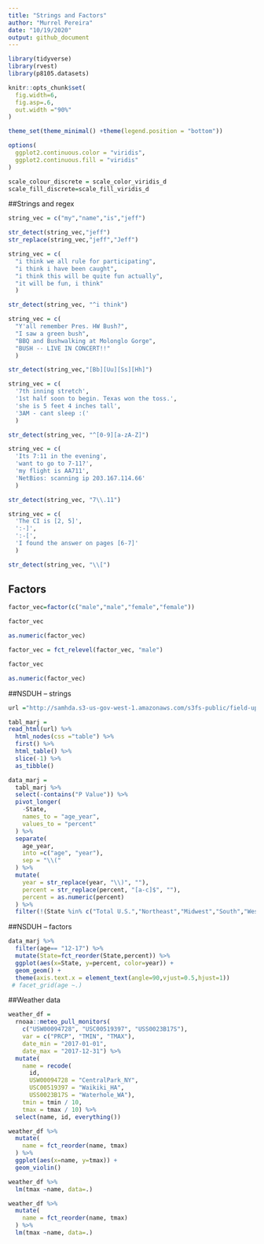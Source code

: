 ```yaml
---
title: "Strings and Factors"
author: "Murrel Pereira"
date: "10/19/2020"
output: github_document
---
```


```r
library(tidyverse)
library(rvest)
library(p8105.datasets)

knitr::opts_chunk$set(
  fig.width=6,
  fig.asp=.6,
  out.width ="90%"
)

theme_set(theme_minimal() +theme(legend.position = "bottom"))

options(
  ggplot2.continuous.color = "viridis",
  ggplot2.continuous.fill = "viridis"
)

scale_colour_discrete = scale_color_viridis_d
scale_fill_discrete=scale_fill_viridis_d
```

##Strings and regex

```r
string_vec = c("my","name","is","jeff")

str_detect(string_vec,"jeff")
str_replace(string_vec,"jeff","Jeff")
```


```r
string_vec = c(
  "i think we all rule for participating",
  "i think i have been caught",
  "i think this will be quite fun actually",
  "it will be fun, i think"
  )

str_detect(string_vec, "^i think")
```


```r
string_vec = c(
  "Y'all remember Pres. HW Bush?",
  "I saw a green bush",
  "BBQ and Bushwalking at Molonglo Gorge",
  "BUSH -- LIVE IN CONCERT!!"
  )

str_detect(string_vec,"[Bb][Uu][Ss][Hh]")
```

```r
string_vec = c(
  '7th inning stretch',
  '1st half soon to begin. Texas won the toss.',
  'she is 5 feet 4 inches tall',
  '3AM - cant sleep :('
  )

str_detect(string_vec, "^[0-9][a-zA-Z]")
```

```r
string_vec = c(
  'Its 7:11 in the evening',
  'want to go to 7-11?',
  'my flight is AA711',
  'NetBios: scanning ip 203.167.114.66'
  )

str_detect(string_vec, "7\\.11")
```

```r
string_vec = c(
  'The CI is [2, 5]',
  ':-]',
  ':-[',
  'I found the answer on pages [6-7]'
  )

str_detect(string_vec, "\\[")
```

## Factors

```r
factor_vec=factor(c("male","male","female","female"))

factor_vec

as.numeric(factor_vec)
```

```r
factor_vec = fct_relevel(factor_vec, "male")

factor_vec

as.numeric(factor_vec)
```

##NSDUH -- strings

```r
url ="http://samhda.s3-us-gov-west-1.amazonaws.com/s3fs-public/field-uploads/2k15StateFiles/NSDUHsaeShortTermCHG2015.htm"

tabl_marj =
read_html(url) %>% 
  html_nodes(css ="table") %>% 
  first() %>%
  html_table() %>% 
  slice(-1) %>% 
  as_tibble()
```

```r
data_marj =
  tabl_marj %>% 
  select(-contains("P Value")) %>% 
  pivot_longer(
    -State,
    names_to = "age_year",
    values_to = "percent"
  ) %>% 
  separate(
    age_year,
    into =c("age", "year"),
    sep = "\\("
  ) %>% 
  mutate(
    year = str_replace(year, "\\)", ""),
    percent = str_replace(percent, "[a-c]$", ""),
    percent = as.numeric(percent)
  ) %>% 
  filter(!(State %in% c("Total U.S.","Northeast","Midwest","South","West")))
```

##NSDUH -- factors
```r
data_marj %>% 
  filter(age== "12-17") %>% 
  mutate(State=fct_reorder(State,percent)) %>% 
  ggplot(aes(x=State, y=percent, color=year)) +
  geom_geom() +
  theme(axis.text.x = element_text(angle=90,vjust=0.5,hjust=1)) 
 # facet_grid(age ~.)
```

##Weather data

```r
weather_df = 
  rnoaa::meteo_pull_monitors(
    c("USW00094728", "USC00519397", "USS0023B17S"),
    var = c("PRCP", "TMIN", "TMAX"), 
    date_min = "2017-01-01",
    date_max = "2017-12-31") %>%
  mutate(
    name = recode(
      id, 
      USW00094728 = "CentralPark_NY", 
      USC00519397 = "Waikiki_HA",
      USS0023B17S = "Waterhole_WA"),
    tmin = tmin / 10,
    tmax = tmax / 10) %>%
  select(name, id, everything())
```

```r
weather_df %>% 
  mutate(
    name = fct_reorder(name, tmax)
  ) %>% 
  ggplot(aes(x=name, y=tmax)) +
  geom_violin()
```

```r
weather_df %>% 
  lm(tmax ~name, data=.)
```

```r
weather_df %>% 
  mutate(
    name = fct_reorder(name, tmax)
  ) %>% 
  lm(tmax ~name, data=.)
```

